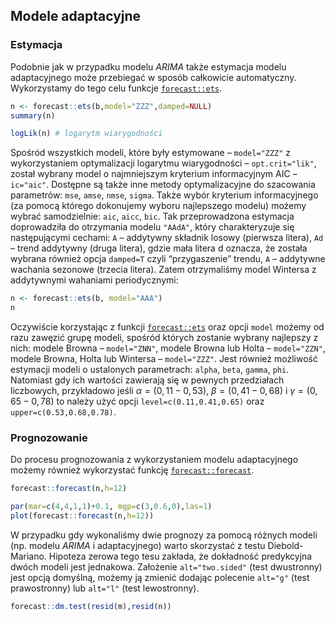 ## Modele adaptacyjne {#part_74}

### Estymacja {#part_741}

Podobnie jak w przypadku modelu $ARIMA$ także estymacja modelu adaptacyjnego
może przebiegać w sposób całkowicie automatyczny. Wykorzystamy do tego celu
funkcje [`forecast::ets`](https://rdrr.io/cran/forecast/man/ets.html).
```r
n <- forecast::ets(b,model="ZZZ",damped=NULL)
summary(n)
```
```r
logLik(n) # logarytm wiarygodności
```
Spośród wszystkich modeli, które były estymowane -- `model="ZZZ"` z wykorzystaniem optymalizacji logarytmu wiarygodności -- `opt.crit="lik"`, został wybrany
model o najmniejszym kryterium informacyjnym AIC -- `ic="aic"`. Dostępne są
także inne metody optymalizacyjne do szacowania parametrów: `mse`, `amse`, `nmse`,
`sigma`. Także wybór kryterium informacyjnego (za pomocą którego dokonujemy
wyboru najlepszego modelu) możemy wybrać samodzielnie: `aic`, `aicc`, `bic`. Tak
przeprowadzona estymacja doprowadziła do otrzymania modelu `"AAdA"`, który charakteryzuje się następującymi cechami: `A` -- addytywny składnik losowy (pierwsza
litera), `Ad` -- trend addytywny (druga litera), gdzie mała litera d oznacza, że została wybrana również opcja `damped=T` czyli "przygaszenie" trendu, `A` -- addytywne
wachania sezonowe (trzecia litera). Zatem otrzymaliśmy model Wintersa z addytywnymi wahaniami periodycznymi:
```r
n <- forecast::ets(b, model="AAA")
n
```
Oczywiście korzystając z funkcji [`forecast::ets`](https://rdrr.io/cran/forecast/man/ets.html) oraz opcji `model` możemy od razu zawęzić
grupę modeli, spośród których zostanie wybrany najlepszy z nich: modele Browna
-- `model="ZNN"`, modele Browna lub Holta -- `model="ZZN"`, modele Browna, Holta
lub Wintersa -- `model="ZZZ"`. Jest również możliwość estymacji modeli o ustalonych
parametrach: `alpha`, `beta`, `gamma`, `phi`. Natomiast gdy ich wartości zawierają się
w pewnych przedziałach liczbowych, przykładowo jeśli $\alpha = (0,11 - 0,53)$, $\beta = (0,41 - 0,68)$ i $\gamma = (0,65 - 0,78)$ to należy użyć opcji `level=c(0.11,0.41,0.65)` oraz `upper=c(0.53,0.68,0.78)`.

### Prognozowanie {#part_742}

Do procesu prognozowania z wykorzystaniem modelu adaptacyjnego możemy również wykorzystać funkcję [`forecast::forecast`](https://rdrr.io/cran/forecast/man/forecast.html).
```r
forecast::forecast(n,h=12)
```
```r
par(mar=c(4,4,1,1)+0.1, mgp=c(3,0.6,0),las=1)
plot(forecast::forecast(n,h=12))
```
W przypadku gdy wykonaliśmy dwie prognozy za pomocą różnych modeli (np.
modelu $ARIMA$ i adaptacyjnego) warto skorzystać z testu Diebold-Mariano. Hipoteza zerowa tego tesu zakłada, że dokładność predykcyjna dwóch modeli jest jednakowa. Założenie `alt="two.sided"` (test dwustronny) jest opcją domyślną, możemy
ją zmienić dodając polecenie `alt="g"` (test prawostronny) lub `alt="l"` (test lewostronny).
```r
forecast::dm.test(resid(m),resid(n))
```